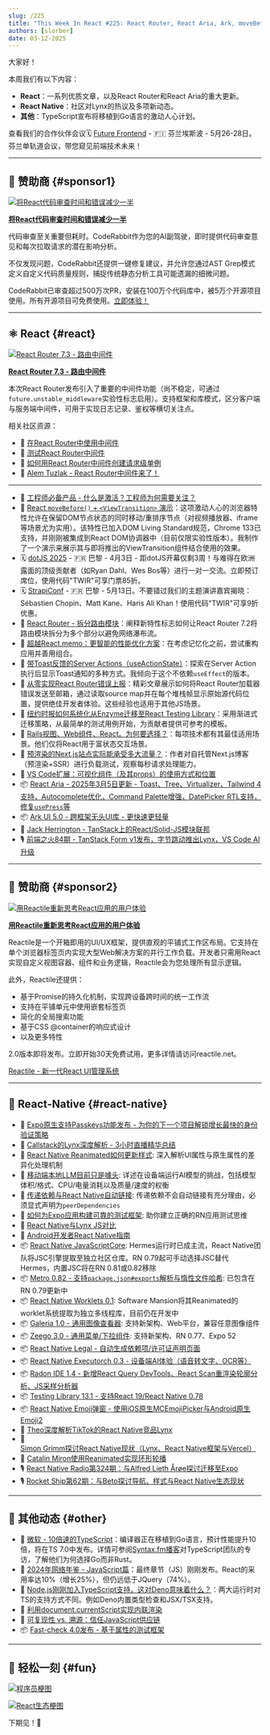 ```yaml
---
slug: /225
title: "This Week In React #225: React Router, React Aria, Ark, moveBefore(), Ark | JSC, Lynx, Metro, Reanimated, AI, Radon, Galeria, Zeego, Legal | TypeScript, Deno, Web Almanac"
authors: [slorber]
date: 03-12-2025
---
```


大家好！

本周我们有以下内容：

- **React**：一系列优质文章，以及React Router和React Aria的重大更新。
- **React Native**：社区对Lynx的热议及多项新动态。
- **其他**：TypeScript宣布将移植到Go语言的激动人心计划。

查看我们的合作伙伴会议🗓 [Future Frontend](https://futurefrontend.com/?utm_source=thisweekinreact) - 🇫🇮 芬兰埃斯波 - 5月26-28日。芬兰单轨道会议，带您窥见前端技术未来！

<!-- truncate -->


<Support />

---

## 💸 赞助商 {#sponsor1}

[![将React代码审查时间和错误减少一半](/emails/issues/225/coderabbit.jpg)](https://www.coderabbit.ai?utm_source=newsletter&utm_medium=email&utm_campaign=this_week_in_react_mar25)

**[将React代码审查时间和错误减少一半](https://www.coderabbit.ai?utm_source=newsletter&utm_medium=email&utm_campaign=this_week_in_react_mar25)**

代码审查至关重要但耗时。CodeRabbit作为您的AI副驾驶，即时提供代码审查意见和每次拉取请求的潜在影响分析。

不仅发现问题，CodeRabbit还提供一键修复建议，并允许您通过AST Grep模式定义自定义代码质量规则，捕捉传统静态分析工具可能遗漏的细微问题。

CodeRabbit已审查超过500万次PR，安装在100万个代码库中，被5万个开源项目使用。所有开源项目可免费使用。[立即体验！](https://www.coderabbit.ai?utm_source=newsletter&utm_medium=email&utm_campaign=this_week_in_react_mar25)

---

## ⚛️ React {#react}

[![React Router 7.3 - 路由中间件](/emails/issues/225/rr.jpg)](https://github.com/remix-run/react-router/blob/main/CHANGELOG.md#v730)

**[React Router 7.3 - 路由中间件](https://github.com/remix-run/react-router/blob/main/CHANGELOG.md#v730)**

本次React Router发布引入了重要的中间件功能（尚不稳定，可通过`future.unstable_middleware`实验性标志启用）。支持框架和库模式，区分客户端与服务端中间件，可用于实现日志记录、鉴权等横切关注点。

相关社区资源：

- 📜 [在React Router中使用中间件](https://sergiodxa.com/tutorials/use-middleware-in-react-router)
- 📜 [测试React Router中间件](https://sergiodxa.com/tutorials/test-middleware-in-react-router)
- 📜 [如何用React Router中间件创建请求级单例](https://sergiodxa.com/tutorials/create-a-per-request-singleton-with-react-router-middleware)
- 🎥 [Alem Tuzlak - React Router中间件来了！](https://www.youtube.com/watch?v=H9WmtBchWtQ)

---

- 💸 [工程师必备产品 - 什么是激活？工程师为何需要关注？](https://dub.link/twir-mar12)
- 👀 [React `moveBefore()` + `<ViewTransition>` 演示](https://bsky.app/profile/did:plc:hxmev3uady7j4litwnr5fzbg/post/3lk6phwfik226)：这项激动人心的浏览器特性允许在保留DOM节点状态的同时移动/重排序节点（对视频播放器、iframe等场景尤为实用）。该特性已加入DOM Living Standard规范，Chrome 133已支持，并刚刚被集成到React DOM协调器中（目前仅限实验性版本）。我制作了一个演示来展示其与即将推出的ViewTransition组件结合使用的效果。
- 🗓️ [dotJS 2025](https://www.dotjs.io/?utm_source=thisweekinreact) - 🇫🇷 巴黎 - 4月3日 - 距dotJS开幕仅剩3周！与难得在欧洲露面的顶级贡献者（如Ryan Dahl、Wes Bos等）进行一对一交流。立即预订席位，使用代码"TWIR"可享门票85折。
- 🗓 [StrapiConf](https://conf.strapi.io/?utm_source=thisweekinreact) - 🇫🇷 巴黎 - 5月13日。不要错过我们的主题演讲嘉宾揭晓：Sébastien Chopin、Matt Kane、Haris Ali Khan！使用代码"TWIR"可享9折优惠。
- 📜 [React Router - 拆分路由模块](https://remix.run/blog/split-route-modules)：阐释新特性标志如何让React Router 7.2将路由模块拆分为多个部分以避免网络瀑布流。
- 📜 [超越React.memo：更智能的性能优化方案](https://cekrem.github.io/posts/beyond-react-memo-smarter-performance-optimization/)：在考虑记忆化之前，尝试重构应用并善用组合。
- 📜 [带Toast反馈的Server Actions（useActionState）](https://www.robinwieruch.de/react-server-actions-toast-useactionstate/)：探索在Server Action执行后显示Toast通知的多种方式。我倾向于这个不依赖`useEffect`的版本。
- 📜 [从零实现React Router错误上报](https://programmingarehard.com/2025/03/11/react-router-error-reporting.html/)：精彩文章展示如何将React Router加载器错误发送至邮箱，通过读取source map并在每个堆栈帧显示原始源代码位置，提供绝佳开发者体验。这些经验也适用于其他JS场景。
- 📜 [纽约时报如何系统化从Enzyme迁移至React Testing Library](https://open.nytimes.com/how-the-new-york-times-systematically-migrated-from-enzyme-into-react-testing-library-b3ea538d001c)：采用渐进式迁移策略，从最简单的测试用例开始，为贡献者提供可参考的模板。
- 📜 [Rails视图、Web组件、React。为何要选择？](https://www.aha.io/engineering/articles/rails-views-web-components-react)：每项技术都有其最佳适用场景。他们仅将React用于富状态交互场景。
- 📜 [预渲染的Next.js站点实际能承受多大流量？](https://martijnhols.nl/blog/how-much-traffic-can-a-pre-rendered-nextjs-site-handle)：作者对自托管Next.js博客（预渲染+SSR）进行负载测试，观察每秒请求处理能力。
- 💸 [VS Code扩展：可视化组件（及其props）的使用方式和位置](https://omlet.dev/?utm_campaign=partner_this-week-in-react_newsletter-quick-link-mar-2025)
- 📦 [React Aria - 2025年3月5日更新 - Toast、Tree、Virtualizer、Tailwind 4支持，Autocomplete优化，Command Palette增强，DatePicker RTL支持，修复`usePress`等](https://react-spectrum.adobe.com/releases/2025-03-05.html)
- 📦 [Ark UI 5.0 - 跨框架无头UI库 - 更快速更轻量](https://ark-ui.com/react/docs/overview/changelog#:~:text=.-,%5B5.0.0%5D%20%2D%202025%2D03%2D06)
- 🎥 [Jack Herrington - TanStack上的React/Solid-JS模块联邦](https://www.youtube.com/watch?v=e8yY9ZgPozw)
- 🎙️ [前端之火84期 - TanStack Form v1发布，字节跳动推出Lynx，VS Code AI升级](https://front-end-fire.com/episodes/84/)

<SubscribeFormEmbed placement="middle" />

---

## 💸 赞助商 {#sponsor2}

[![用Reactile重新思考React应用的用户体验](/emails/issues/216/reactile.jpg)](https://www.reactile.net/?utm_source=ThisweekinReact)

**[用Reactile重新思考React应用的用户体验](https://www.reactile.net/?utm_source=ThisweekinReact)**

Reactile是一个开箱即用的UI/UX框架，提供直观的平铺式工作区布局。它支持在单个浏览器标签页内实现大型Web解决方案的并行工作负载。开发者只需用React实现自定义视图容器、组件和业务逻辑，Reactile会为您处理所有显示逻辑。

此外，Reactile还提供：

- 基于Promise的持久化机制，实现跨设备跨时间的统一工作流
- 支持在平铺单元中使用嵌套标签页
- 简化的全局搜索功能
- 基于CSS @container的响应式设计
- 以及更多特性

2.0版本即将发布。立即开始30天免费试用，更多详情请访问reactile.net。

[Reactile - 新一代React UI管理系统](https://www.reactile.net/price?utm_source=ThisweekinReact)

---

## 📱 React-Native {#react-native}

- 💸 [Expo原生支持Passkeys功能发布 - 为你的下一个项目解锁增长最快的身份验证策略](https://go.clerk.com/I4o9cHy)
- 🧵 [Callstack的Lynx深度解析 - 3小时直播精华总结](https://threadreaderapp.com/thread/1898114457634500692.html)
- 📜 [React Native Reanimated如何更新样式](https://blog.swmansion.com/how-react-native-reanimated-updates-the-styles-a-deep-dive-338ab22e9f21): 深入解析UI属性与原生属性的差异化处理机制
- 📜 [移动端本地LLM目前只是噱头](https://www.callstack.com/blog/local-llms-on-mobile-are-a-gimmick): 详述在设备端运行AI模型的挑战，包括模型体积/格式、CPU/电量消耗以及质量/速度的权衡
- 📜 [传递依赖与React Native自动链接](https://shift.infinite.red/transitive-dependencies-and-react-native-autolinking-d4d4b7a651cf): 传递依赖不会自动链接有充分理由，必须显式声明为`peerDependencies`
- 📜 [如何为Expo应用构建可靠的测试框架](https://expo.dev/blog/how-to-build-a-solid-test-harness-for-expo-apps): 助你建立正确的RN应用测试思维
- 📜 [React Native与Lynx JS对比](https://shift.infinite.red/react-native-vs-lynx-js-b1fffb0f0152)
- 📜 [Android开发者React Native指南](https://dev.to/amazonappdev/an-android-developers-guide-to-react-native-j66)
- 📦 [React Native JavaScriptCore](https://github.com/react-native-community/javascriptcore): Hermes运行时已成主流，React Native团队将JSC引擎提取至独立社区仓库。RN 0.79起可手动选择JSC替代Hermes，内置JSC将在RN 0.81或0.82移除
- 📦 [Metro 0.82 - 支持`package.json#exports`解析与惰性文件哈希](https://github.com/facebook/metro/releases/tag/v0.82.0): 已包含在RN 0.79更新中
- 📦 [React Native Worklets 0.1](https://github.com/software-mansion/react-native-reanimated/tree/main/packages/react-native-worklets): Software Mansion将其Reanimated的worklet系统提取为独立多线程库，目前仍在开发中
- 📦 [Galeria 1.0 - 通用图像查看器](https://github.com/nandorojo/galeria/releases/tag/v1.0.0): 支持新架构、Web平台，兼容任意图像组件
- 📦 [Zeego 3.0 - 通用菜单/下拉组件](https://github.com/nandorojo/zeego/releases/tag/v3.0.1): 支持新架构、RN 0.77、Expo 52
- 📦 [React Native Legal - 自动生成依赖项/许可证声明页面](https://github.com/callstackincubator/react-native-legal)
- 📦 [React Native Executorch 0.3 - 设备端AI体验（语音转文字、OCR等）](https://github.com/software-mansion/react-native-executorch/releases/tag/v0.3.0)
- 📦 [Radon IDE 1.4 - 新增React Query DevTools、React Scan重渲染轮廓分析、JS采样分析器](https://github.com/software-mansion/radon-ide/releases/tag/v1.4.0)
- 📦 [Testing Library 13.1 - 支持React 19/React Native 0.78](https://github.com/callstack/react-native-testing-library/releases/tag/v13.1.0)
- 📦 [React Native Emoji弹窗 - 使用iOS原生MCEmojiPicker与Android原生Emoji2](https://github.com/okwasniewski/react-native-emoji-popup)
- 🎥 [Theo深度解析TikTok的React Native竞品Lynx](https://www.youtube.com/watch?v=No0k-TMRuMA)
- 🎥 [Simon Grimm探讨React Native现状（Lynx、React Native框架与Vercel）](https://www.youtube.com/watch?v=aqgQatFPNSw)
- 🎥 [Catalin Miron使用Reanimated实现环形轮播](https://www.youtube.com/watch?v=6Va1yBFdUxI)
- 🎙️ [React Native Radio第324期：与Alfred Lieth Årøe探讨迁移至Expo](https://infinite.red/react-native-radio/rnr-324-migrating-to-expo-with-alfred-lieth-are)
- 🎙️ [Rocket Ship第62期：与Beto探讨导航、样式与React Native生态现状](https://share.transistor.fm/s/6a224b64)

---

## 🔀 其他动态 {#other}

- 📜 [微软 - 10倍速的TypeScript](https://devblogs.microsoft.com/typescript/typescript-native-port/)：编译器正在移植到Go语言，预计性能提升10倍，将在TS 7.0中发布。详情可参阅[Syntax.fm播客](https://www.youtube.com/watch?v=ZlGza4oIleY)对TypeScript团队的专访，了解他们为何选择Go而非Rust。
- 📜 [2024年网络年鉴 - JavaScript篇](https://almanac.httparchive.org/en/2024/javascript)：最终章节（JS）刚刚发布。React的采用率达10%（增长25%），但仍远低于JQuery（74%）。
- 📜 [Node.js刚刚加入TypeScript支持。这对Deno意味着什么？](https://deno.com/blog/typescript-in-node-vs-deno)：两大运行时对TS的支持方式不同。例如Deno内置类型检查和JSX/TSX支持。
- 📜 [利用document​.currentScript实现内联渲染](https://leanrada.com/notes/inline-rendering-currentscript/)
- 📜 [可复现性 vs. 溯源：信任JavaScript供应链](https://blog.vlt.sh/blog/reproducibility)
- 📦 [Fast-check 4.0发布 - 基于属性的测试框架](https://fast-check.dev/blog/2025/03/10/whats-new-in-fast-check-4-0-0/)

---

## 🤭 轻松一刻 {#fun}

[![程序员梗图](/emails/issues/225/meme.jpg)](https://x.com/schlimmson/status/1895489183101440486)

[![React生态梗图](/emails/issues/225/meme2.jpg)](https://x.com/sebastienlorber/status/1899482883472961833)

下期见！👋